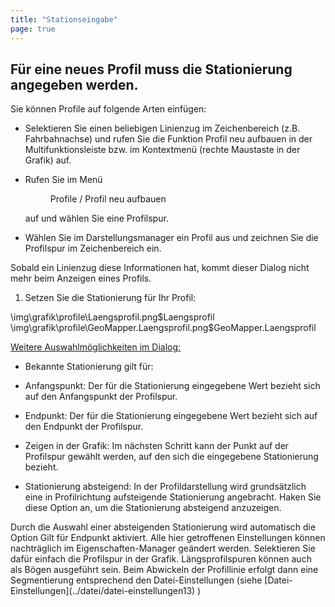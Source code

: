 ```yaml
---
title: "Stationseingabe"
page: true
---
```

## F&#252;r eine neues Profil muss die Stationierung angegeben werden. 
Sie k&#246;nnen Profile auf folgende Arten einf&#252;gen:

-  Selektieren Sie einen beliebigen Linienzug im Zeichenbereich (z.B. Fahrbahnachse) und rufen Sie die Funktion <Bold> Profil neu aufbauen </Bold>  in der Multifunktionsleiste bzw. im Kontextmen&#252; (rechte Maustaste in der Grafik) auf.

-  Rufen Sie im Men&#252; <Menu>Profile / Profil neu aufbauen</Menu>  auf und w&#228;hlen Sie eine Profilspur.

-  W&#228;hlen Sie im <Bold> Darstellungsmanager </Bold>  ein Profil aus und zeichnen Sie die Profilspur im Zeichenbereich ein.




<Success>
Sobald ein Linienzug diese Informationen hat, kommt dieser Dialog nicht mehr beim Anzeigen eines Profils.
</Success>



1. Setzen Sie die Stationierung f&#252;r Ihr Profil:


<GeoDesigner>
<Image>\img\grafik\profile\Laengsprofil.png$Laengsprofil</Image>
</GeoDesigner>
<GeoMapper>
<Image>\img\grafik\profile\GeoMapper.Laengsprofil.png$GeoMapper.Laengsprofil</Image>
</GeoMapper>



 <U>  <Bold> Weitere Auswahlm&#246;glichkeiten im Dialog: </Bold>  </U> 

- <Bold> Bekannte Stationierung gilt f&#252;r: </Bold>  

- <Bold> Anfangspunkt: </Bold>  Der f&#252;r die Stationierung eingegebene Wert bezieht sich auf den Anfangspunkt der Profilspur.

- <Bold> Endpunkt: </Bold>  Der f&#252;r die Stationierung eingegebene Wert bezieht sich auf den Endpunkt der Profilspur.

- <Bold> Zeigen in der Grafik: </Bold>  Im n&#228;chsten Schritt kann der Punkt auf der Profilspur gew&#228;hlt werden, auf den sich die eingegebene Stationierung bezieht.



- <Bold> Stationierung absteigend: </Bold>  In der Profildarstellung wird grunds&#228;tzlich eine  in Profilrichtung aufsteigende Stationierung angebracht. Haken Sie diese Option an, um die Stationierung absteigend anzuzeigen. 


<Success>
Durch die Auswahl einer absteigenden Stationierung wird automatisch die Option 
 <Bold> Gilt f&#252;r Endpunkt
 </Bold>  aktiviert.

</Success>



<Success>
Alle hier getroffenen Einstellungen k&#246;nnen nachtr&#228;glich im Eigenschaften-Manager ge&#228;ndert werden. Selektieren Sie daf&#252;r einfach die Profilspur in der Grafik.
</Success>

<Success>
L&#228;ngsprofilspuren k&#246;nnen auch als B&#246;gen ausgef&#252;hrt sein. Beim Abwickeln der Profillinie erfolgt dann eine Segmentierung entsprechend den Datei-Einstellungen (siehe [Datei-Einstellungen](../datei/datei-einstellungen13)
)
</Success>

